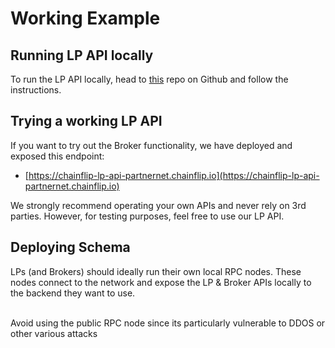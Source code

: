 
# Working Example

## Running LP API locally

To run the LP API locally, head to [this](https://github.com/chainflip-io/chainflip-partnernet) repo on Github and follow the instructions.

## Trying a working LP API

If you want to try out the Broker functionality, we have deployed and exposed this endpoint:

- [https://chainflip-lp-api-partnernet.chainflip.io](https://chainflip-lp-api-partnernet.chainflip.io)

<Callout type="warning">
  We strongly recommend operating your own APIs and never rely on 3rd parties.
  However, for testing purposes, feel free to use our LP API.
</Callout>

## Deploying Schema

LPs (and Brokers) should ideally run their own local RPC nodes. These nodes connect to the network and expose the LP & Broker APIs locally to the backend they want to use.

<br />
<img src="/sdk/image.png" alt="" />
<br />

<Callout type="warning">
  Avoid using the public RPC node since its particularly vulnerable to DDOS or
  other various attacks
</Callout>
